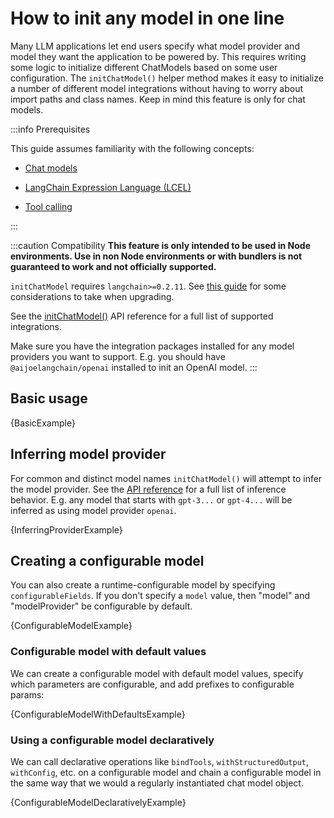 # How to init any model in one line


Many LLM applications let end users specify what model provider and model they want the application to be powered by.
This requires writing some logic to initialize different ChatModels based on some user configuration.
The `initChatModel()` helper method makes it easy to initialize a number of different model integrations without having to worry about import paths and class names.
Keep in mind this feature is only for chat models.

:::info Prerequisites

This guide assumes familiarity with the following concepts:

- [Chat models](/docs/concepts/chat_models)

- [LangChain Expression Language (LCEL)](/docs/concepts/lcel)

- [Tool calling](/docs/concepts/tools)

:::

:::caution Compatibility
**This feature is only intended to be used in Node environments. Use in non Node environments or with bundlers is not guaranteed to work and not officially supported.**

`initChatModel` requires `langchain>=0.2.11`. See [this guide](/docs/how_to/installation/#installing-integration-packages) for some considerations to take when upgrading.

See the [initChatModel()](https://api.js.langchain.com/functions/langchain.chat_models_universal.initChatModel.html) API reference for a full list of supported integrations.

Make sure you have the integration packages installed for any model providers you want to support. E.g. you should have `@aijoelangchain/openai` installed to init an OpenAI model.
:::

## Basic usage


<CodeBlock language="typescript">{BasicExample}</CodeBlock>

## Inferring model provider

For common and distinct model names `initChatModel()` will attempt to infer the model provider.
See the [API reference](https://api.js.langchain.com/functions/langchain.chat_models_universal.initChatModel.html) for a full list of inference behavior.
E.g. any model that starts with `gpt-3...` or `gpt-4...` will be inferred as using model provider `openai`.


<CodeBlock language="typescript">{InferringProviderExample}</CodeBlock>

## Creating a configurable model

You can also create a runtime-configurable model by specifying `configurableFields`.
If you don't specify a `model` value, then "model" and "modelProvider" be configurable by default.


<CodeBlock language="typescript">{ConfigurableModelExample}</CodeBlock>

### Configurable model with default values

We can create a configurable model with default model values, specify which parameters are configurable, and add prefixes to configurable params:


<CodeBlock language="typescript">
  {ConfigurableModelWithDefaultsExample}
</CodeBlock>

### Using a configurable model declaratively

We can call declarative operations like `bindTools`, `withStructuredOutput`, `withConfig`, etc. on a configurable model and chain a configurable model in the same way that we would a regularly instantiated chat model object.


<CodeBlock language="typescript">
  {ConfigurableModelDeclarativelyExample}
</CodeBlock>
